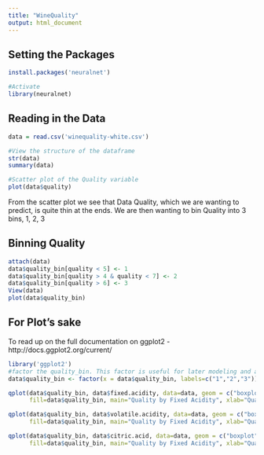 ```yaml
---
title: "WineQuality"
output: html_document
---
```


Setting the Packages
----------------------
```r
install.packages('neuralnet')

#Activate
library(neuralnet)
```

Reading in the Data
------------------------
```r
data = read.csv('winequality-white.csv')

#View the structure of the dataframe
str(data)
summary(data)

#Scatter plot of the Quality variable
plot(data$quality)
```
From the scatter plot we see that Data Quality, which we are wanting to predict, is quite thin at the ends.
We are then wanting to bin Quality into 3 bins, 1, 2, 3

Binning Quality
-----------------------
```r
attach(data)
data$quality_bin[quality < 5] <- 1
data$quality_bin[quality > 4 & quality < 7] <- 2
data$quality_bin[quality > 6] <- 3
View(data)
plot(data$quality_bin)
```

For Plot's sake
-----------------------
To read up on the full documentation on ggplot2 - http://docs.ggplot2.org/current/
```r
library('ggplot2')
#factor the quality_bin. This factor is useful for later modeling and also plotting with qplot
data$quality_bin <- factor(x = data$quality_bin, labels=c("1","2","3"))

qplot(data$quality_bin, data$fixed.acidity, data=data, geom = c("boxplot", "jitter"), 
      fill=data$quality_bin, main="Quality by Fixed Acidity", xlab="Quality", ylab="Fixed Acidity")

qplot(data$quality_bin, data$volatile.acidity, data=data, geom = c("boxplot", "jitter"), 
      fill=data$quality_bin, main="Quality by Fixed Acidity", xlab="Quality", ylab="Fixed Acidity")

qplot(data$quality_bin, data$citric.acid, data=data, geom = c("boxplot", "jitter"), 
      fill=data$quality_bin, main="Quality by Fixed Acidity", xlab="Quality", ylab="Fixed Acidity")
```
